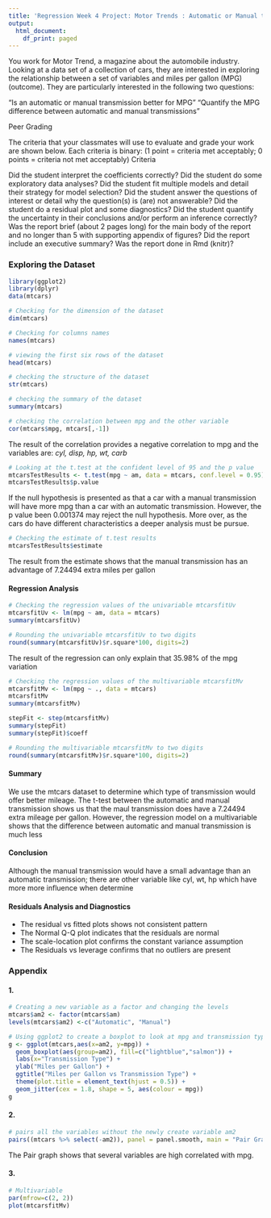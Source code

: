 ---
title: 'Regression Week 4 Project: Motor Trends : Automatic or Manual transmission?'
output:
  html_document:
    df_print: paged 
---




You work for Motor Trend, a magazine about the automobile industry. Looking at a data set of a collection of cars, they are interested in exploring the relationship between a set of variables and miles per gallon (MPG) (outcome). They are particularly interested in the following two questions:

“Is an automatic or manual transmission better for MPG”
"Quantify the MPG difference between automatic and manual transmissions"  


Peer Grading

The criteria that your classmates will use to evaluate and grade your work are shown below.
Each criteria is binary: (1 point = criteria met acceptably; 0 points = criteria not met acceptably)
Criteria

Did the student interpret the coefficients correctly?
Did the student do some exploratory data analyses?
Did the student fit multiple models and detail their strategy for model selection?
Did the student answer the questions of interest or detail why the question(s) is (are) not answerable?
Did the student do a residual plot and some diagnostics?
Did the student quantify the uncertainty in their conclusions and/or perform an inference correctly?
Was the report brief (about 2 pages long) for the main body of the report and no longer than 5 with supporting appendix of figures?
Did the report include an executive summary?
Was the report done in Rmd (knitr)? 


### Exploring the Dataset

```{r, message=FALSE, warning=FALSE}
library(ggplot2)
library(dplyr)
data(mtcars)
```



```{r, warning=FALSE}
# Checking for the dimension of the dataset
dim(mtcars)
```

```{r, warning=FALSE}
# Checking for columns names
names(mtcars)
```



```{r}
# viewing the first six rows of the dataset
head(mtcars)
```


```{r}
# checking the structure of the dataset
str(mtcars)
```

```{r}
# checking the summary of the dataset
summary(mtcars)
```


```{r}
# checking the correlation between mpg and the other variable
cor(mtcars$mpg, mtcars[,-1])
```

The result of the correlation provides a negative correlation to mpg and the variables are:
*cyl, disp, hp, wt, carb*


```{r}
# Looking at the t.test at the confident level of 95 and the p value
mtcarsTestResults <- t.test(mpg ~ am, data = mtcars, conf.level = 0.95)
mtcarsTestResults$p.value
```

If the null hypothesis is presented as that a car with a manual transmission will have more mpg than a car with an automatic transmission. However, the p value been 0.001374 may reject the null hypothesis. More over, as the cars do have different characteristics a deeper analysis must be pursue.

```{r}
# Checking the estimate of t.test results
mtcarsTestResults$estimate
```

The result from the estimate shows that the manual transmission has an advantage of 7.24494 extra miles per gallon  


#### Regression Analysis

```{r}
# Checking the regression values of the univariable mtcarsfitUv
mtcarsfitUv <- lm(mpg ~ am, data = mtcars)
summary(mtcarsfitUv)
```

```{r}
# Rounding the univariable mtcarsfitUv to two digits
round(summary(mtcarsfitUv)$r.square*100, digits=2)
```

The result of the regression can only explain that 35.98% of the mpg variation

```{r}
# Checking the regression values of the multivariable mtcarsfitMv
mtcarsfitMv <- lm(mpg ~ ., data = mtcars)
mtcarsfitMv
summary(mtcarsfitMv)
```


```{r}
stepFit <- step(mtcarsfitMv)
summary(stepFit)
summary(stepFit)$coeff

```


```{r}
# Rounding the multivariable mtcarsfitMv to two digits
round(summary(mtcarsfitMv)$r.square*100, digits=2)
```

#### Summary

We use the mtcars dataset to determine which type of transmission would offer better mileage.
The t-test between the automatic and manual transmission shows us that the maul transmission does have a 7.24494 extra mileage per gallon.
However, the regression model on a multivariable shows that the difference between automatic and manual transmission is much less 

#### Conclusion

Although the manual transmission would have a small advantage than an automatic transmission; there are other variable like cyl, wt, hp which have more more influence when determine

#### Residuals Analysis and Diagnostics

- The residual vs fitted plots shows not consistent pattern
- The Normal Q-Q plot indicates that the residuals are normal
- The scale-location plot confirms the constant variance assumption
- The Residuals vs leverage confirms that no outliers are present

### Appendix

#### 1. 

```{r}
# Creating a new variable as a factor and changing the levels
mtcars$am2 <- factor(mtcars$am)
levels(mtcars$am2) <-c("Automatic", "Manual")

# Using ggplot2 to create a boxplot to look at mpg and transmission type distribution
g <- ggplot(mtcars,aes(x=am2, y=mpg)) +
  geom_boxplot(aes(group=am2), fill=c("lightblue","salmon")) +
  labs(x="Transmission Type") +
  ylab("Miles per Gallon") +
  ggtitle("Miles per Gallon vs Transmission Type") +
  theme(plot.title = element_text(hjust = 0.5)) + 
  geom_jitter(cex = 1.8, shape = 5, aes(colour = mpg))
g
```

#### 2. 

```{r}
# pairs all the variables without the newly create variable am2
pairs((mtcars %>% select(-am2)), panel = panel.smooth, main = "Pair Graph of mtcars")
```

The Pair graph shows that several variables are high correlated with mpg.

#### 3.  


```{r}
# Multivariable
par(mfrow=c(2, 2))
plot(mtcarsfitMv)
```


